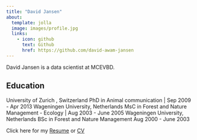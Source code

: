 ```yaml
---
title: "David Jansen"
about:
  template: jolla
  image: images/profile.jpg
  links:
    - icon: github
      text: Github
      href: https://github.com/david-awam-jansen
---
```


David Jansen is a data scientist at MCEVBD.

## Education

University of Zurich , Switzerland PhD in Animal communication \| Sep 2009 - Apr 2013
Wageningen University, Netherlands MsC in Forest and Nature Management - Ecology \| Aug 2003 - June 2005
Wageningen University, Netherlands BSc in Forest and Nature Management Aug 2000 - June 2003

Click here for my <a href="docs/David_Jansen_Resume.pdf">Resume</a> or <a href="docs/David_Jansen_CV.pdf">CV</a>